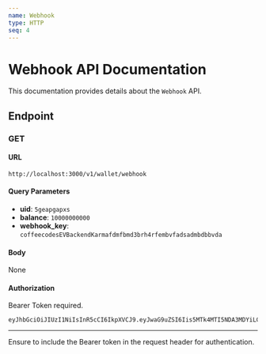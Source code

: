 ```yaml
---
name: Webhook
type: HTTP
seq: 4
---
```


# Webhook API Documentation

This documentation provides details about the `Webhook` API.

## Endpoint

### GET

#### URL
`http://localhost:3000/v1/wallet/webhook`

#### Query Parameters

- **uid**: `5geapgapxs`
- **balance**: `10000000000`
- **webhook_key**: `coffeecodesEVBackendKarmafdmfbmd3brh4rfembvfadsadmbdbbvda`

#### Body
None

#### Authorization
Bearer Token required.

```
eyJhbGciOiJIUzI1NiIsInR5cCI6IkpXVCJ9.eyJwaG9uZSI6Iis5MTk4MTI5NDA3MDYiLCJ1aWQiOiIwXzZpaGFjanJyIn0.Rf1ZUJpJdBBbep4cGCqwBQ2A8IyETp2UTrnecGHdi6I
```

---

Ensure to include the Bearer token in the request header for authentication.